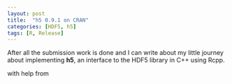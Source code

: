 ```yaml
---
layout: post
title:  "h5 0.9.1 on CRAN"
categories: [HDF5, h5]
tags: [R, Release]
---
```


After all the submission work is done and I can write about my little journey about 
implementing **h5**, an interface to the HDF5 library in C++ using Rcpp.

with help from 